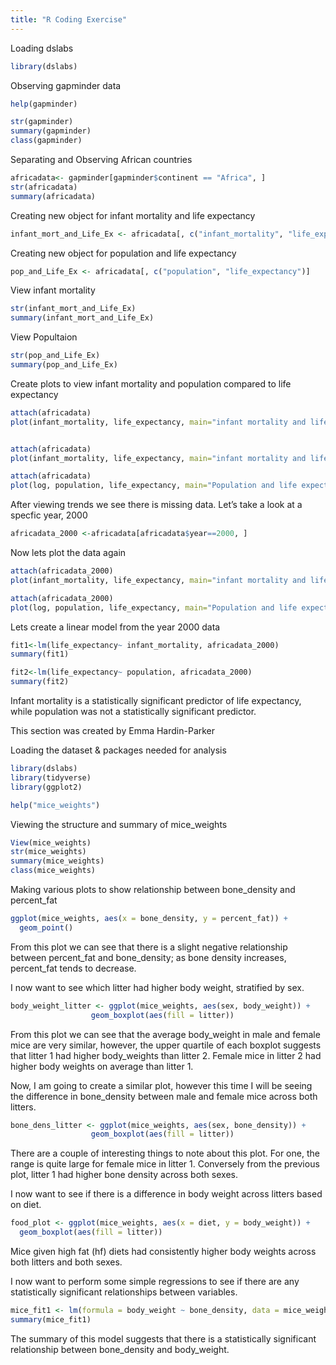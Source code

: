 ```yaml
---
title: "R Coding Exercise"
---
```

Loading dslabs

```r
library(dslabs)
```

Observing gapminder data

```r
help(gapminder)

str(gapminder)
summary(gapminder)
class(gapminder)
```

Separating and Observing African countries 

```r
africadata<- gapminder[gapminder$continent == "Africa", ]
str(africadata)
summary(africadata)
```

Creating new object for infant mortality and life expectancy 

```r
infant_mort_and_Life_Ex <- africadata[, c("infant_mortality", "life_expectancy")]
```


Creating new object for population and life expectancy 

```r
pop_and_Life_Ex <- africadata[, c("population", "life_expectancy")]
```


View infant mortality
```r
str(infant_mort_and_Life_Ex)
summary(infant_mort_and_Life_Ex)
```


View Popultaion

```r
str(pop_and_Life_Ex)
summary(pop_and_Life_Ex)
```



Create plots to view infant mortality and population compared to life expectancy
```r
attach(africadata)
plot(infant_mortality, life_expectancy, main="infant mortality and life expectancy", xlab="Infant mortality", ylab= "life_expectancy")


attach(africadata)
plot(infant_mortality, life_expectancy, main="infant mortality and life expectancy", xlab="Infant mortality", ylab= "life_expectancy")

attach(africadata)
plot(log, population, life_expectancy, main="Population and life expectancy", xlab="population", ylab= "life_expectancy")
```



After viewing trends we see there is missing data. Let's take a look at a specfic year, 2000
```r
africadata_2000 <-africadata[africadata$year==2000, ]
```



Now lets plot the data again
```r
attach(africadata_2000)
plot(infant_mortality, life_expectancy, main="infant mortality and life expectancy", xlab="Infant mortality", ylab= "life_expectancy")

attach(africadata_2000)
plot(log, population, life_expectancy, main="Population and life expectancy", xlab="population", ylab= "life_expectancy")
```


Lets create a linear model from the year 2000 data
```r
fit1<-lm(life_expectancy~ infant_mortality, africadata_2000)
summary(fit1)

fit2<-lm(life_expectancy~ population, africadata_2000)
summary(fit2)
```


Infant mortality is a statistically significant predictor of life expectancy, while population was not a statistically significant predictor.


This section was created by Emma Hardin-Parker 

Loading the dataset & packages needed for analysis
```r
library(dslabs)
library(tidyverse)
library(ggplot2)

help("mice_weights")
```

Viewing the structure and summary of mice_weights

```r
View(mice_weights)
str(mice_weights)
summary(mice_weights)
class(mice_weights)
```

Making various plots to show relationship between bone_density and percent_fat

```r
ggplot(mice_weights, aes(x = bone_density, y = percent_fat)) +
  geom_point()
```

From this plot we can see that there is a slight negative relationship between percent_fat and bone_density; as bone density increases, percent_fat tends to decrease. 

I now want to see which litter had higher body weight, stratified by sex. 

```r
body_weight_litter <- ggplot(mice_weights, aes(sex, body_weight)) +
                  geom_boxplot(aes(fill = litter))
```

From this plot we can see that the average body_weight in male and female mice are very similar, however, the upper quartile of each boxplot suggests that litter 1 had higher body_weights than litter 2. Female mice in litter 2 had higher body weights on average than litter 1. 

Now, I am going to create a similar plot, however this time I will be seeing the difference in bone_density between male and female mice across both litters. 

```r
bone_dens_litter <- ggplot(mice_weights, aes(sex, bone_density)) +
                  geom_boxplot(aes(fill = litter))
```

There are a couple of interesting things to note about this plot. For one, the range is quite large for female mice in litter 1. Conversely from the previous plot, litter 1 had higher bone density across both sexes. 

I now want to see if there is a difference in body weight across litters based on diet. 

```r
food_plot <- ggplot(mice_weights, aes(x = diet, y = body_weight)) +
  geom_boxplot(aes(fill = litter))
```

Mice given high fat (hf) diets had consistently higher body weights across both litters and both sexes. 

I now want to perform some simple regressions to see if there are any statistically significant relationships between variables.

```r
mice_fit1 <- lm(formula = body_weight ~ bone_density, data = mice_weights)
summary(mice_fit1)
```
The summary of this model suggests that there is a statistically significant relationship between bone_density and body_weight.




